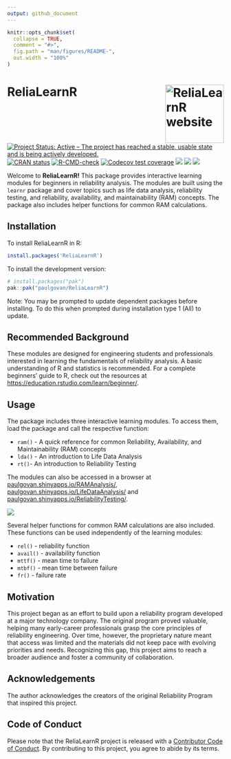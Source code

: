 ```yaml
---
output: github_document
---
```


<!-- README.md is generated from README.Rmd. Please edit that file -->

```r
knitr::opts_chunk$set(
  collapse = TRUE,
  comment = "#>",
  fig.path = "man/figures/README-",
  out.width = "100%"
)
```

# ReliaLearnR <a href="https://paulgovan.github.io/ReliaLearnR/"><img src="man/figures/logo.png" align="right" height="136" alt="ReliaLearnR website" /></a>

<!-- badges: start -->
[![Project Status: Active – The project has reached a stable, usable state and is being actively developed.](https://www.repostatus.org/badges/latest/active.svg)](https://www.repostatus.org/#active)
[![CRAN
status](https://www.r-pkg.org/badges/version/ReliaLearnR)](https://CRAN.R-project.org/package=ReliaLearnR)
[![R-CMD-check](https://github.com/paulgovan/ReliaLearnR/actions/workflows/R-CMD-check.yaml/badge.svg)](https://github.com/paulgovan/ReliaLearnR/actions/workflows/R-CMD-check.yaml)
[![Codecov test coverage](https://codecov.io/gh/paulgovan/ReliaLearnR/graph/badge.svg)](https://app.codecov.io/gh/paulgovan/ReliaLearnR)
[![](http://cranlogs.r-pkg.org/badges/last-month/ReliaLearnR)](https://cran.r-project.org/package=ReliaLearnR)
[![](http://cranlogs.r-pkg.org/badges/grand-total/ReliaLearnR)](https://cran.r-project.org/package=ReliaLearnR)
[![](https://img.shields.io/badge/doi-10.32614/CRAN.package.ReliaLearnR-green.svg)](https://doi.org/10.32614/CRAN.package.ReliaLearnR)
<!-- badges: end -->

Welcome to **ReliaLearnR!** This package provides interactive learning
modules for beginners in reliability analysis. The modules are built
using the `learnr` package and cover topics such as life data analysis,
reliability testing, and reliability, availability, and maintainability
(RAM) concepts. The package also includes helper functions for common
RAM calculations. 

## Installation

To install ReliaLearnR in R:

``` r
install.packages('ReliaLearnR')
```

To install the development version:

``` r
# install.packages("pak")
pak::pak("paulgovan/ReliaLearnR")
```

Note: You may be prompted to update dependent packages before installing. 
To do this when prompted during installation type 1 (All) to update.

## Recommended Background

These modules are designed for engineering students and professionals interested
in learning the fundamentals of reliability analysis. A basic understanding
of R and statistics is recommended. For a complete beginners' guide to R, check out the resources at
[https://education.rstudio.com/learn/beginner/](https://education.rstudio.com/learn/beginner/).

## Usage

The package includes three interactive learning modules. To access
them, load the package and call the respective function:

-   `ram()` - A quick reference for common Reliability,
    Availability, and Maintainability (RAM) concepts 
-   `lda()` - An introduction to Life Data
    Analysis
-   `rt()`- An introduction to Reliability Testing

The modules can also be accessed in a browser at
[paulgovan.shinyapps.io/RAMAnalysis/](https://paulgovan.shinyapps.io/RAMAnalysis/),
[paulgovan.shinyapps.io/LifeDataAnalysis/](https://paulgovan.shinyapps.io/LifeDataAnalysis/) and
[paulgovan.shinyapps.io/ReliabilityTesting/](https://paulgovan.shinyapps.io/ReliabilityTesting/).

![](https://github.com/paulgovan/ReliaLearnR/blob/master/inst/paper/ReliaLearnR.png?raw=true)<!-- -->

Several helper functions for common RAM calculations are also included. These
functions can be used independently of the learning modules:

-   `rel()` - reliability function
-   `avail()` - availability function
-   `mttf()` - mean time to failure
-   `mtbf()` - mean time between failure
-   `fr()` - failure rate

## Motivation

This project began as an effort to build upon a reliability program developed at 
a major technology company. The original program proved valuable, helping many 
early-career professionals grasp the core principles of reliability engineering.
Over time, however, the proprietary nature meant that access was limited and the 
materials did not keep pace with evolving priorities and needs. Recognizing this gap, 
this project aims to reach a broader audience and foster a community 
of collaboration. 

## Acknowledgements

The author acknowledges the creators of the original Reliability Program that inspired
this project. 

## Code of Conduct

Please note that the ReliaLearnR project is released with a
[Contributor Code of Conduct](CODE_OF_CONDUCT.md). By contributing to
this project, you agree to abide by its terms.
